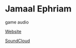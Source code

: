 # Jamaal Ephriam

<Skills>

game audio

</Skills>

<Personal>

[Website](http://keyjayonline.com)

[SoundCloud](http://soundcloud.com/keyjayhd)

</Personal>


